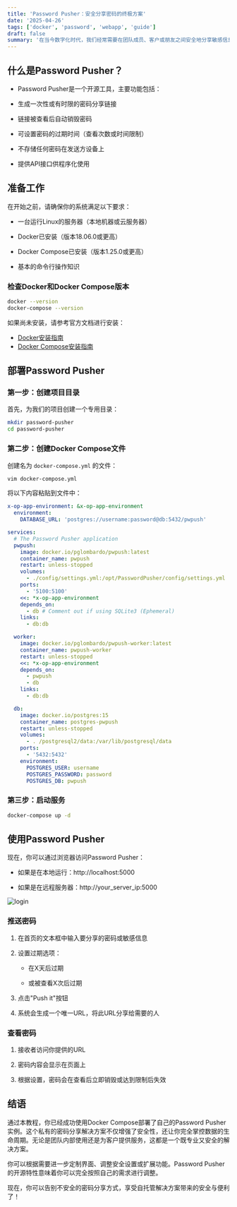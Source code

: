 ```yaml
---
title: 'Password Pusher：安全分享密码的终极方案'
date: '2025-04-26'
tags: ['docker', 'password', 'webapp', 'guide']
draft: false
summary: '在当今数字化时代，我们经常需要在团队成员、客户或朋友之间安全地分享敏感信息如密码、API密钥等。通过电子邮件或即时通讯工具直接发送这些信息存在安全隐患。Password Pusher是一个优雅的解决方案，它允许你生成一个有时效性的链接来分享密码，链接一旦被查看或过期后就会自动销毁。'
---
```


## 什么是Password Pusher？

- Password Pusher是一个开源工具，主要功能包括：

- 生成一次性或有时限的密码分享链接

- 链接被查看后自动销毁密码

- 可设置密码的过期时间（查看次数或时间限制）

- 不存储任何密码在发送方设备上

- 提供API接口供程序化使用

## 准备工作

在开始之前，请确保你的系统满足以下要求：

- 一台运行Linux的服务器（本地机器或云服务器）

- Docker已安装（版本18.06.0或更高）

- Docker Compose已安装（版本1.25.0或更高）

- 基本的命令行操作知识

### 检查Docker和Docker Compose版本

```bash
docker --version
docker-compose --version
```

如果尚未安装，请参考官方文档进行安装：

- [Docker安装指南](https://docs.docker.com/engine/install/)
- [Docker Compose安装指南](https://docs.docker.com/compose/install/)

## 部署Password Pusher

### 第一步：创建项目目录

首先，为我们的项目创建一个专用目录：

```bash
mkdir password-pusher
cd password-pusher
```

### 第二步：创建Docker Compose文件

创建名为 `docker-compose.yml` 的文件：

```bash
vim docker-compose.yml
```

将以下内容粘贴到文件中：

```yaml
x-op-app-environment: &x-op-app-environment
  environment:
    DATABASE_URL: 'postgres://username:password@db:5432/pwpush'

services:
  # The Password Pusher application
  pwpush:
    image: docker.io/pglombardo/pwpush:latest
    container_name: pwpush
    restart: unless-stopped
    volumes:
      - ./config/settings.yml:/opt/PasswordPusher/config/settings.yml
    ports:
      - '5100:5100'
    <<: *x-op-app-environment
    depends_on:
      - db # Comment out if using SQLite3 (Ephemeral)
    links:
      - db:db

  worker:
    image: docker.io/pglombardo/pwpush-worker:latest
    container_name: pwpush-worker
    restart: unless-stopped
    <<: *x-op-app-environment
    depends_on:
      - pwpush
      - db
    links:
      - db:db

  db:
    image: docker.io/postgres:15
    container_name: postgres-pwpush
    restart: unless-stopped
    volumes:
      - . /postgresql2/data:/var/lib/postgresql/data
    ports:
      - '5432:5432'
    environment:
      POSTGRES_USER: username
      POSTGRES_PASSWORD: password
      POSTGRES_DB: pwpush
```

### 第三步：启动服务

```bash
docker-compose up -d
```

## 使用Password Pusher

现在，你可以通过浏览器访问Password Pusher：

- 如果是在本地运行：http://localhost:5000

- 如果是在远程服务器：http://your_server_ip:5000

![login](https://image.jxzsite.com/i/2025/04/27/s8cows.png)

### 推送密码

1. 在首页的文本框中输入要分享的密码或敏感信息

2. 设置过期选项：

   - 在X天后过期

   - 或被查看X次后过期

3. 点击"Push it"按钮

4. 系统会生成一个唯一URL，将此URL分享给需要的人

### 查看密码

1. 接收者访问你提供的URL

2. 密码内容会显示在页面上

3. 根据设置，密码会在查看后立即销毁或达到限制后失效

## 结语

通过本教程，你已经成功使用Docker Compose部署了自己的Password Pusher实例。这个私有的密码分享解决方案不仅增强了安全性，还让你完全掌控数据的生命周期。无论是团队内部使用还是为客户提供服务，这都是一个既专业又安全的解决方案。

你可以根据需要进一步定制界面、调整安全设置或扩展功能。Password Pusher的开源特性意味着你可以完全按照自己的需求进行调整。

现在，你可以告别不安全的密码分享方式，享受自托管解决方案带来的安全与便利了！
